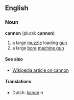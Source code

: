 ==English==
===Noun===
'''cannon''' (plural: '''cannon''')
#a large [[muzzle]] loading [[gun]]
#a large [[bore]] [[machine gun]]
====See also====
*[[w:cannon|Wikipedia article on cannon]]

====Translations====
*Dutch: [[kanon]] ''n''